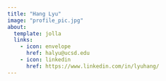 ```yaml
---
title: "Hang Lyu"
image: "profile_pic.jpg"
about:
  template: jolla
  links:
    - icon: envelope
      href: halyu@ucsd.edu
    - icon: linkedin
      href: https://www.linkedin.com/in/lyuhang/
---
```



